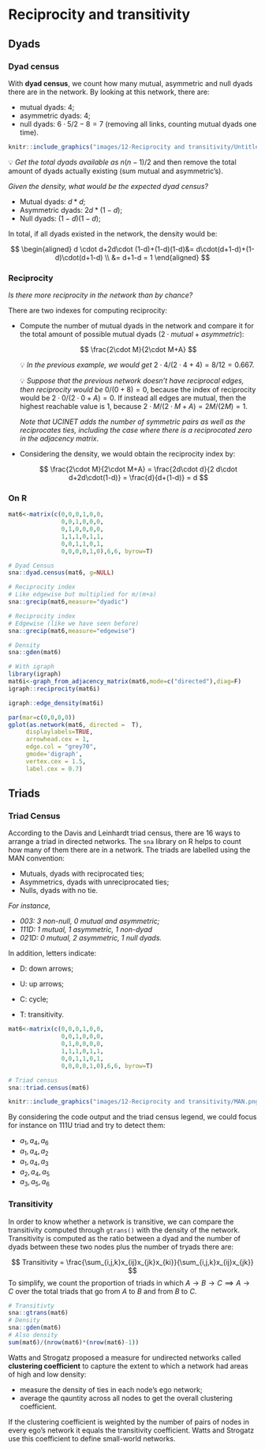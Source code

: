 # Reciprocity and transitivity

## Dyads

### Dyad census

With **dyad census**, we count how many mutual, asymmetric and null dyads there are in the network. By looking at this network, there are:

-   mutual dyads: $4$;
-   asymmetric dyads: $4$;
-   null dyads: $6\cdot 5/2 - 8 = 7$ (removing all links, counting mutual dyads one time).

```r
knitr::include_graphics("images/12-Reciprocity and transitivity/Untitled.png")
```

<aside>

💡 *Get the total dyads available as* $n(n-1)/2$ and then remove the total amount of dyads actually existing (sum mutual and asymmetric's).

</aside>

*Given the density, what would be the expected dyad census?*

-   Mutual dyads: $d*d$;
-   Asymmetric dyads: $2d*(1-d)$;
-   Null dyads: $(1-d)(1-d)$;

In total, if all dyads existed in the network, the density would be:

$$
\begin{aligned}
d \cdot d+2d\cdot (1-d)+(1-d)(1-d)&= d\cdot(d+1-d)+(1-d)\cdot(d+1-d) \\
&= d+1-d = 1
\end{aligned}
$$

### Reciprocity

*Is there more reciprocity in the network than by chance?*

There are two indexes for computing reciprocity:

-   Compute the number of mutual dyads in the network and compare it for the total amount of possible mutual dyads ($2 \cdot mutual + asymmetric$):

    $$
      \frac{2\cdot M}{2\cdot M+A}
      $$

    <aside>

    💡 *In the previous example, we would get* $2\cdot4/(2\cdot4+4) = 8/12 = 0.667$.

    </aside>

    <aside>

    💡 *Suppose that the previous network doesn't have reciprocal edges, then reciprocity would be* $0/(0+8) = 0$, because the index of reciprocity would be $2\cdot 0/(2\cdot 0+A) = 0$. If instead all edges are mutual, then the highest reachable value is 1, because $2\cdot M/(2\cdot M+A) = 2M/(2M) = 1$.

    </aside>

    *Note that UCINET adds the number of symmetric pairs as well as the reciprocates ties, including the case where there is a reciprocated zero in the adjacency matrix*.\

-   Considering the density, we would obtain the reciprocity index by:

    $$
      \frac{2\cdot M}{2\cdot M+A} = \frac{2d\cdot d}{2 d\cdot d+2d\cdot(1-d)} = \frac{d}{d+(1-d)} = d
      $$

### On R

```r
mat6<-matrix(c(0,0,0,1,0,0,
               0,0,1,0,0,0,
               0,1,0,0,0,0,
               1,1,1,0,1,1,
               0,0,1,1,0,1,
               0,0,0,0,1,0),6,6, byrow=T)

# Dyad Census
sna::dyad.census(mat6, g=NULL)

# Reciprocity index
# Like edgewise but multiplied for m/(m+a)
sna::grecip(mat6,measure="dyadic")

# Reciprocity index
# Edgewise (like we have seen before)
sna::grecip(mat6,measure="edgewise")

# Density
sna::gden(mat6)

# With igraph
library(igraph)
mat6i<-graph_from_adjacency_matrix(mat6,mode=c("directed"),diag=F)
igraph::reciprocity(mat6i)

igraph::edge_density(mat6i)

par(mar=c(0,0,0,0))
gplot(as.network(mat6, directed =  T),
     displaylabels=TRUE, 
     arrowhead.cex = 1, 
     edge.col = "grey70",
     gmode='digraph',
     vertex.cex = 1.5,
     label.cex = 0.7)
```

## Triads

### Triad Census

According to the Davis and Leinhardt triad census, there are 16 ways to arrange a triad in directed networks. The `sna` library on R helps to count how many of them there are in a network. The triads are labelled using the MAN convention:

-   Mutuals, dyads with reciprocated ties;
-   Asymmetrics, dyads with unreciprocated ties;
-   Nulls, dyads with no tie.

*For instance,*

-   *003: 3 non-null, 0 mutual and asymmetric;*
-   *111D: 1 mutual, 1 asymmetric, 1 non-dyad*
-   *021D: 0 mutual, 2 asymmetric, 1 null dyads.*

In addition, letters indicate:

-   D: down arrows;

-   U: up arrows;

-   C: cycle;

-   T: transitivity.

```r
mat6<-matrix(c(0,0,0,1,0,0,
               0,0,1,0,0,0,
               0,1,0,0,0,0,
               1,1,1,0,1,1,
               0,0,1,1,0,1,
               0,0,0,0,1,0),6,6, byrow=T)

# Triad census
sna::triad.census(mat6)
```

```r
knitr::include_graphics("images/12-Reciprocity and transitivity/MAN.png")
```

By considering the code output and the triad census legend, we could focus for instance on 111U triad and try to detect them:

-   $a_1, a_4, a_6$
-   $a_1, a_4, a_2$
-   $a_1, a_4, a_3$
-   $a_2, a_4, a_5$
-   $a_3, a_5, a_6$

### Transitivity

In order to know whether a network is transitive, we can compare the transitivity computed through `gtrans()` with the density of the network. Transitivity is computed as the ratio between a dyad and the number of dyads between these two nodes plus the number of tryads there are:

$$
Transitivity = \frac{\sum_{i,j,k}x_{ij}x_{jk}x_{ki}}{\sum_{i,j,k}x_{ij}x_{jk}}
$$ To simplify, we count the proportion of triads in which $A \rightarrow B \rightarrow C \implies A\rightarrow C$ over the total triads that go from $A$ to $B$ and from $B$ to $C$.

```r
# Transitivty
sna::gtrans(mat6)
# Density
sna::gden(mat6)
# Also density
sum(mat6)/(nrow(mat6)*(nrow(mat6)-1))
```

Watts and Strogatz proposed a measure for undirected networks called **clustering coefficient** to capture the extent to which a network had areas of high and low density:

-   measure the density of ties in each node's ego network;
-   average the qauntity across all nodes to get the overall clustering coefficient.

If the clustering coefficient is weighted by the number of pairs of nodes in every ego's network it equals the transitivity coefficient. Watts and Strogatz use this coefficient to define small-world networks.
